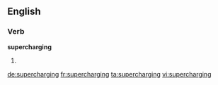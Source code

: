 ==English==

===Verb===
'''supercharging'''

# {{present participle of|supercharge}}

[[de:supercharging]]
[[fr:supercharging]]
[[ta:supercharging]]
[[vi:supercharging]]